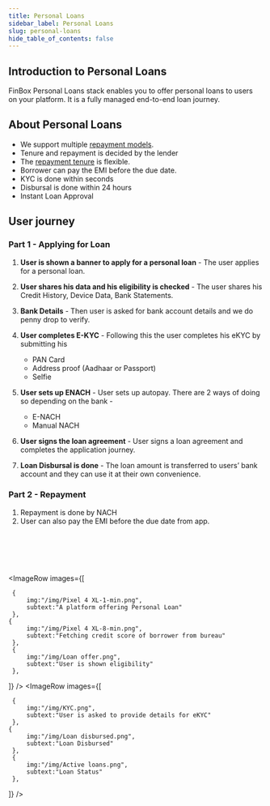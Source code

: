```yaml
---
title: Personal Loans
sidebar_label: Personal Loans
slug: personal-loans
hide_table_of_contents: false
---
```



## Introduction to Personal Loans

FinBox Personal Loans stack enables you to offer personal loans to users on your platform. It is a fully managed end-to-end loan journey.

## About Personal Loans

* We support multiple [repayment models](/product/nomenclature#repayment). 
* Tenure and repayment is decided by the lender
* The [repayment tenure](/product/nomenclature#repayment) is flexible.
* Borrower can pay the EMI before the due date.
* KYC is done within seconds
* Disbursal is done within 24 hours
* Instant Loan Approval


## User journey

### Part 1 - Applying for Loan

1. **User is shown a banner to apply for a personal loan** - The user applies for a personal loan. 



2. **User shares his data and his eligibility is checked** - The user shares his Credit History, Device Data, Bank Statements.
4. **Bank Details** - Then user is asked for bank account details and we do penny drop to verify.
5. **User completes E-KYC** - Following this the user completes his eKYC by submitting his 
    * PAN Card
    * Address proof  (Aadhaar or Passport)
    * Selfie 
6. **User sets up ENACH** - User sets up autopay. There are 2 ways of doing so depending on the bank - 
    * E-NACH
    * Manual NACH
7. **User signs the loan agreement** - User signs a loan agreement and completes the application journey.
8. **Loan Disbursal is done** - The loan amount is transferred to users’ bank account and they can use it at their own convenience.

### Part 2 - Repayment

1. Repayment is done by NACH
2. User can also pay the EMI before the due date from app.

<br></br>
<br></br>

<ImageRow
 images={[
  
     {
         img:"/img/Pixel 4 XL-1-min.png",
         subtext:"A platform offering Personal Loan"
     },
    {
         img:"/img/Pixel 4 XL-8-min.png",
         subtext:"Fetching credit score of borrower from bureau"
     },
     {
         img:"/img/Loan offer.png",
         subtext:"User is shown eligibility"
     },
     
 ]}
 />
<ImageRow
 images={[
  
     {
         img:"/img/KYC.png",
         subtext:"User is asked to provide details for eKYC"
     },
    {
         img:"/img/Loan disbursed.png",
         subtext:"Loan Disbursed"
     },
     {
         img:"/img/Active loans.png",
         subtext:"Loan Status"
     },
     
     
     
 ]}
 />

 













